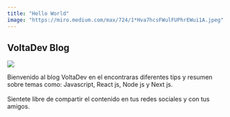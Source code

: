 ```yaml
---
title: "Hello World"
image: "https://miro.medium.com/max/724/1*Hva7hcsFWulFUPhrEWui1A.jpeg"
---
```


## VoltaDev Blog

<Image src="/vercel.svg" width={200} height={200} />

Bienvenido al blog VoltaDev en el encontraras diferentes tips y resumen sobre temas como: Javascript, React js, Node js y Next js.<br/><br/>
Sientete libre de compartir el contenido en tus redes sociales y con tus amigos.
